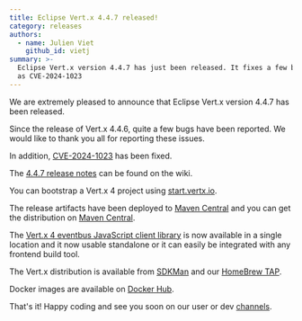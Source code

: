 ```yaml
---
title: Eclipse Vert.x 4.4.7 released!
category: releases
authors:
  - name: Julien Viet
    github_id: vietj
summary: >-
  Eclipse Vert.x version 4.4.7 has just been released. It fixes a few bugs that have been reported by the community as well
  as CVE-2024-1023
---
```


We are extremely pleased to announce that Eclipse Vert.x version 4.4.7 has been released.

Since the release of Vert.x 4.4.6, quite a few bugs have been reported. We would like to thank you all for reporting these issues.

In addition, [CVE-2024-1023](https://access.redhat.com/security/cve/cve-2024-1023) has been fixed.

The [4.4.7 release notes](https://github.com/vert-x3/wiki/wiki/4.4.7-Release-Notes) can be found on the wiki.

You can bootstrap a Vert.x 4 project using [start.vertx.io](https://start.vertx.io).

The release artifacts have been deployed to [Maven Central](https://search.maven.org/search?q=g:io.vertx%20AND%20v:4.4.7) and
you can get the distribution on [Maven Central](https://repo1.maven.org/maven2/io/vertx/vertx-stack-manager/4.4.7/).

The [Vert.x 4 eventbus JavaScript client library](https://www.npmjs.com/package/@vertx/eventbus-bridge-client.js) is now available
in a single location and it now usable standalone or it can easily be integrated with any frontend build tool.

The Vert.x distribution is available from [SDKMan](https://sdkman.io) and our
[HomeBrew TAP](https://github.com/vertx-distrib/homebrew-tap).

Docker images are available on [Docker Hub](https://hub.docker.com/u/vertx/).

That's it! Happy coding and see you soon on our user or dev [channels](https://vertx.io/channels).
